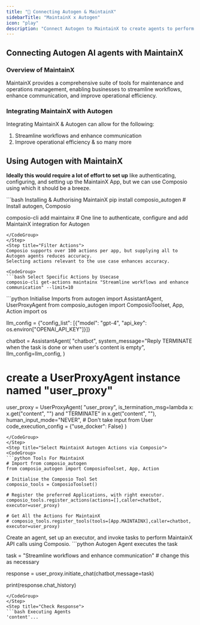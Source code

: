 ```yaml
---
title: "🚀 Connecting Autogen & MaintainX"
sidebarTitle: "MaintainX x Autogen"
icon: "play"
description: "Connect Autogen to MaintainX to create agents to perform tasks using natural language"
---
```


## Connecting Autogen AI agents with MaintainX

### Overview of MaintainX

MaintainX provides a comprehensive suite of tools for maintenance and operations management, enabling businesses to streamline workflows, enhance communication, and improve operational efficiency.

### Integrating MaintainX with Autogen

Integrating MaintainX & Autogen can allow for the following:

1. Streamline workflows and enhance communication
2. Improve operational efficiency
& so many more

## Using Autogen with MaintainX

<Steps>
<Step title="Setting Up the Environment">

**Ideally this would require a lot of effort to set up** like authenticating, configuring, and setting up the MaintainX App, but we can use Composio using which it should be a breeze.

<CodeGroup>
```bash Installing & Authorising MaintainX
pip install composio_autogen # Install autogen, Composio 

composio-cli add maintainx # One line to authenticate, configure and add MaintainX integration for Autogen
```
</CodeGroup>
</Step>
<Step title="Filter Actions">
Composio supports over 100 actions per app, but supplying all to Autogen agents reduces accuracy.
Selecting actions relevant to the use case enhances accuracy.

<CodeGroup>
```bash Select Specific Actions by Usecase
composio-cli get-actions maintainx "Streamline workflows and enhance communication" --limit=10
```
</CodeGroup>

</Step>
<Step title="Import Base Packages">

<CodeGroup>
```python Initialise Imports
from autogen import AssistantAgent, UserProxyAgent
from composio_autogen import ComposioToolset, App, Action
import os

llm_config = {"config_list": [{"model": "gpt-4", "api_key": os.environ["OPENAI_API_KEY"]}]}

chatbot = AssistantAgent(
    "chatbot",
    system_message="Reply TERMINATE when the task is done or when user's content is empty",
    llm_config=llm_config,
)

# create a UserProxyAgent instance named "user_proxy"
user_proxy = UserProxyAgent(
    "user_proxy",
    is_termination_msg=lambda x: x.get("content", "") and "TERMINATE" in x.get("content", ""),
    human_input_mode="NEVER", # Don't take input from User
    code_execution_config = {"use_docker": False}
)
```
</CodeGroup>
</Step>
<Step title="Select MaintainX Autogen Actions via Composio">
<CodeGroup>
```python Tools For MaintainX
# Import from composio_autogen
from composio_autogen import ComposioToolset, App, Action

# Initialise the Composio Tool Set
composio_tools = ComposioToolset()

# Register the preferred Applications, with right executor. 
composio_tools.register_actions(actions=[],caller=chatbot, executor=user_proxy)

# Get All the Actions for MaintainX
# composio_tools.register_tools(tools=[App.MAINTAINX],caller=chatbot, executor=user_proxy) 
```
</CodeGroup>
</Step>
<Step title="Execute the Agent">
Create an agent, set up an executor, and invoke tasks to perform MaintainX API calls using Composio. 
<CodeGroup>
```python Autogen Agent executes the task

task = "Streamline workflows and enhance communication" # change this as necessary

response = user_proxy.initiate_chat(chatbot,message=task)

print(response.chat_history)
```
</CodeGroup>
</Step>
<Step title="Check Response">
```bash Executing Agents
'content'...
```
</Step>
</Steps>
